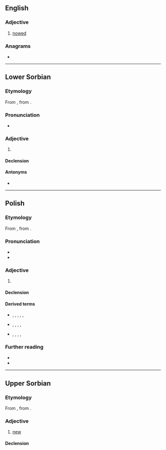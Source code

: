 ==English==

===Adjective===
{{en-adj|-}}

# {{lb|en|heraldry}} [[nowed]]

===Anagrams===
* {{anagrams|en|a=nowy|Yown}}

----

==Lower Sorbian==

===Etymology===
From {{inh|dsb|sla-pro|*nòvъ}}, from {{inh|dsb|ine-pro|*néwos}}.

===Pronunciation===
* {{IPA|dsb|/ˈnowɨ/}}

===Adjective===
{{dsb-adjective|nowšy|adv=nowo}}

# {{l|en|new}}

====Declension====
{{dsb-decl-adj-47|now}}

====Antonyms====
* {{l|dsb|stary||old}}

----

==Polish==

===Etymology===
From {{inh|pl|sla-pro|*nòvъ}}, from {{inh|pl|ine-pro|*néwos}}.

===Pronunciation===
* {{pl-IPA}}
* {{audio|pl|Pl-nowy.ogg|audio}}

===Adjective===
{{pl-adj|nowszy|adv=nowo}}

# {{l|en|new}}
#: {{ant|pl|stary}}

====Declension====
{{pl-decl-adj-auto}}

====Derived terms====
* {{q|verbs}} {{l|pl|odnawiać}}, {{l|pl|odnowić}}, {{l|pl|ponawiać}}, {{l|pl|ponowić}}, {{l|pl|wznawiać}}, {{l|pl|wznowić}}
* {{q|nouns}} {{l|pl|nowalijka}}, {{l|pl|nowina}}, {{l|pl|nowość}}, {{l|pl|nów}}, {{l|pl|nówka}}
* {{q|adjectives}} {{l|pl|nowiusieńki}}, {{l|pl|nowiuśki}}, {{l|pl|nowiuteńki}}, {{l|pl|nowiutki}}, {{l|pl|odnawialny}}

===Further reading===
* {{R:pl:WSJP}}
* {{R:PWN}}

----

==Upper Sorbian==

===Etymology===
From {{inh|hsb|sla-pro|*nòvъ}}, from {{inh|hsb|ine-pro|*néwos}}.

===Adjective===
{{head|hsb|adjective}}

# [[new]]

====Declension====
{{hsb-decl-adj1|now|now}}